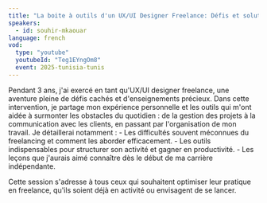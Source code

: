 ```yaml
---
title: "La boite à outils d'un UX/UI Designer Freelance: Défis et solutions"
speakers:
  - id: souhir-mkaouar
language: french
vod:
  type: "youtube"
  youtubeId: "Teg1EYngOm8"
  event: 2025-tunisia-tunis
---
```


Pendant 3 ans, j'ai exercé en tant qu'UX/UI designer freelance, une aventure pleine de défis cachés et d'enseignements précieux. Dans cette intervention, je partage mon expérience personnelle et les outils qui m'ont aidée à surmonter les obstacles du quotidien : de la gestion des projets à la communication avec les clients, en passant par l'organisation de mon travail.
Je détaillerai notamment :
	-	Les difficultés souvent méconnues du freelancing et comment les aborder efficacement.
	-	Les outils indispensables pour structurer son activité et gagner en productivité.
	-	Les leçons que j'aurais aimé connaître dès le début de ma carrière indépendante.

Cette session s'adresse à tous ceux qui souhaitent optimiser leur pratique en freelance, qu'ils soient déjà en activité ou envisagent de se lancer.
